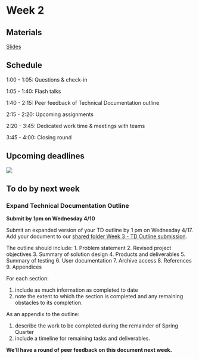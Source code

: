 # Week 2

## Materials

[Slides](https://docs.google.com/presentation/d/1sCzOVHhuKF57mkmUThDyShW3dL9ZudCuy-9sO_SwDVc/edit?usp=sharing)

## Schedule

1:00 - 1:05: Questions & check-in

1:05 - 1:40: Flash talks

1:40 - 2:15: Peer feedback of Technical Documentation outline

2:15 - 2:20: Upcoming assignments

2:20 - 3:45: Dedicated work time & meetings with teams

3:45 - 4:00: Closing round

## Upcoming deadlines

![](/images/411b_spring/upcpming_deadlines_1.png)

## To do by next week

### Expand Technical Documentation Outline

**Submit by 1pm on Wednesday 4/10**

Submit an expanded version of your TD outline by 1 pm on Wednesday 4/17.
Add your document to our [shared folder Week 3 - TD Outline submission](https://drive.google.com/drive/folders/1Z6TLkg-sKhZY4OsgOwCetiy-iUw16UPh?usp=share_link). 


The outline should include:
1. Problem statement
2. Revised project objectives
3. Summary of solution design
4. Products and deliverables
5. Summary of testing
6. User documentation
7. Archive access
8. References
9. Appendices

For each section: 

1. include as much information as completed to date 
2. note the extent to which the section is completed and any remaining obstacles to its completion. 

As an appendix to the outline:

1. describe the work to be completed during the remainder of Spring Quarter 
2. include a timeline for remaining tasks and deliverables.

**We’ll have a round of peer feedback on this document next week.**
